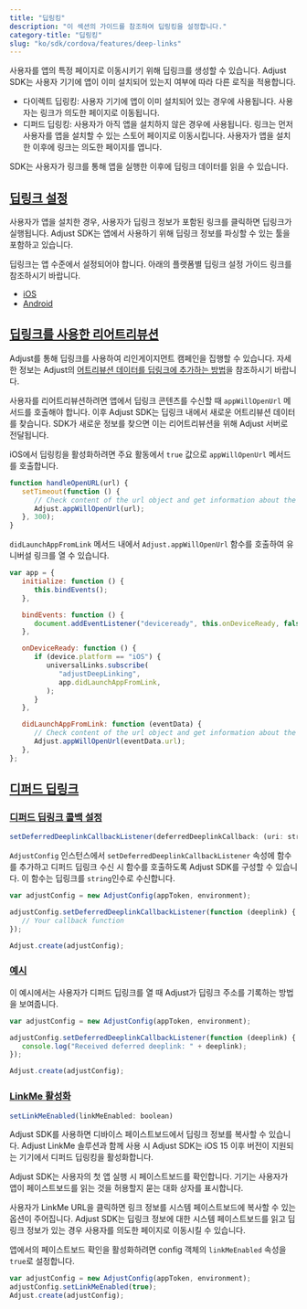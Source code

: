 ```yaml
---
title: "딥링킹"
description: "이 섹션의 가이드를 참조하여 딥링킹을 설정합니다."
category-title: "딥링킹"
slug: "ko/sdk/cordova/features/deep-links"
---
```


사용자를 앱의 특정 페이지로 이동시키기 위해 딥링크를 생성할 수 있습니다. Adjust SDK는 사용자 기기에 앱이 이미 설치되어 있는지 여부에 따라 다른 로직을 적용합니다.

-  다이렉트 딥링킹: 사용자 기기에 앱이 이미 설치되어 있는 경우에 사용됩니다. 사용자는 링크가 의도한 페이지로 이동됩니다.
-  디퍼드 딥링킹: 사용자가 아직 앱을 설치하지 않은 경우에 사용됩니다. 링크는 먼저 사용자를 앱을 설치할 수 있는 스토어 페이지로 이동시킵니다. 사용자가 앱을 설치한 이후에 링크는 의도한 페이지를 엽니다.

SDK는 사용자가 링크를 통해 앱을 실행한 이후에 딥링크 데이터를 읽을 수 있습니다.

## [딥링크 설정](set-up-deep-linking)

사용자가 앱을 설치한 경우, 사용자가 딥링크 정보가 포함된 링크를 클릭하면 딥링크가 실행됩니다. Adjust SDK는 앱에서 사용하기 위해 딥링크 정보를 파싱할 수 있는 툴을 포함하고 있습니다.

딥링크는 앱 수준에서 설정되어야 합니다. 아래의 플랫폼별 딥링크 설정 가이드 링크를 참조하시기 바랍니다.

-  [iOS](/en/sdk/ios/features/deep-links)
-  [Android](/en/sdk/android/features/deep-links)

## [딥링크를 사용한 리어트리뷰션](reattribution-using-deep-links)

<Callout type="seealso">

Adjust를 통해 딥링크를 사용하여 리인게이지먼트 캠페인을 집행할 수 있습니다. 자세한 정보는 Adjust의 [어트리뷰션 데이터를 딥링크에 추가하는 방법](https://help.adjust.com/ko/article/manage-reattributions#track-reattributions-via-deeplink-clicks)을 참조하시기 바랍니다.

</Callout>

사용자를 리어트리뷰션하려면 앱에서 딥링크 콘텐츠를 수신할 때 `appWillOpenUrl` 메서드를 호출해야 합니다. 이후 Adjust SDK는 딥링크 내에서 새로운 어트리뷰션 데이터를 찾습니다. SDK가 새로운 정보를 찾으면 이는 리어트리뷰션을 위해 Adjust 서버로 전달됩니다.

iOS에서 딥링킹을 활성화하려면 주요 활동에서 `true` 값으로 `appWillOpenUrl` 메서드를 호출합니다.

```js
function handleOpenURL(url) {
   setTimeout(function () {
      // Check content of the url object and get information about the URL.
      Adjust.appWillOpenUrl(url);
   }, 300);
}
```

`didLaunchAppFromLink` 메서드 내에서 `Adjust.appWillOpenUrl` 함수를 호출하여 유니버설 링크를 열 수 있습니다.

```js
var app = {
   initialize: function () {
      this.bindEvents();
   },

   bindEvents: function () {
      document.addEventListener("deviceready", this.onDeviceReady, false);
   },

   onDeviceReady: function () {
      if (device.platform == "iOS") {
         universalLinks.subscribe(
            "adjustDeepLinking",
            app.didLaunchAppFromLink,
         );
      }
   },

   didLaunchAppFromLink: function (eventData) {
      // Check content of the url object and get information about the URL.
      Adjust.appWillOpenUrl(eventData.url);
   },
};
```

## [디퍼드 딥링크](deferred-deep-linking)

### [디퍼드 딥링크 콜백 설정](set-up-a-deferred-deep-link-callback)

<CodeBlock title="속성 선언">

```js
setDeferredDeeplinkCallbackListener(deferredDeeplinkCallback: (uri: string) => void)
```

</CodeBlock>

`AdjustConfig` 인스턴스에서 `setDeferredDeeplinkCallbackListener` 속성에 함수를 추가하고 디퍼드 딥링크 수신 시 함수를 호출하도록 Adjust SDK를 구성할 수 있습니다. 이 함수는 딥링크를 `string`인수로 수신합니다.

```js
var adjustConfig = new AdjustConfig(appToken, environment);

adjustConfig.setDeferredDeeplinkCallbackListener(function (deeplink) {
   // Your callback function
});

Adjust.create(adjustConfig);
```

### [예시](example)

이 예시에서는 사용자가 디퍼드 딥링크를 열 때 Adjust가 딥링크 주소를 기록하는 방법을 보여줍니다.

```js
var adjustConfig = new AdjustConfig(appToken, environment);

adjustConfig.setDeferredDeeplinkCallbackListener(function (deeplink) {
   console.log("Received deferred deeplink: " + deeplink);
});

Adjust.create(adjustConfig);
```

### [LinkMe 활성화](enable-linkme)

<CodeBlock title="메서드 서명">

```js
setLinkMeEnabled(linkMeEnabled: boolean)
```

</CodeBlock>

Adjust SDK를 사용하면 디바이스 페이스트보드에서 딥링크 정보를 복사할 수 있습니다. Adjust LinkMe 솔루션과 함께 사용 시 Adjust SDK는 iOS 15 이후 버전이 지원되는 기기에서 디퍼드 딥링킹을 활성화합니다.

<Callout type="important">

Adjust SDK는 사용자의 첫 앱 실행 시 페이스트보드를 확인합니다. 기기는 사용자가 앱이 페이스트보드를 읽는 것을 허용할지 묻는 대화 상자를 표시합니다.

</Callout>

사용자가 LinkMe URL을 클릭하면 링크 정보를 시스템 페이스트보드에 복사할 수 있는 옵션이 주어집니다. Adjust SDK는 딥링크 정보에 대한 시스템 페이스트보드를 읽고 딥링크 정보가 있는 경우 사용자를 의도한 페이지로 이동시킬 수 있습니다.

앱에서의 페이스트보드 확인을 활성화하려면 config 객체의 `linkMeEnabled` 속성을 `true`로 설정합니다.

```js
var adjustConfig = new AdjustConfig(appToken, environment);
adjustConfig.setLinkMeEnabled(true);
Adjust.create(adjustConfig);
```
